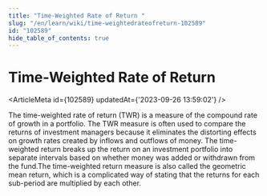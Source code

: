 ```yaml
---
title: "Time-Weighted Rate of Return "
slug: "/en/learn/wiki/time-weightedrateofreturn-102589"
id: "102589"
hide_table_of_contents: true
---
```



# Time-Weighted Rate of Return 

<ArticleMeta id={102589} updatedAt={'2023-09-26 13:59:02'} />
<div className='border-solid border-b border-t-0 my-4 border-[var(--ifm-color-gray-300)]' />

The time-weighted rate of return (TWR) is a measure of the compound rate of growth in a portfolio. The TWR measure is often used to compare the returns of investment managers because it eliminates the distorting effects on growth rates created by inflows and outflows of money. The time-weighted return breaks up the return on an investment portfolio into separate intervals based on whether money was added or withdrawn from the fund.The time-weighted return measure is also called the geometric mean return, which is a complicated way of stating that the returns for each sub-period are multiplied by each other.
